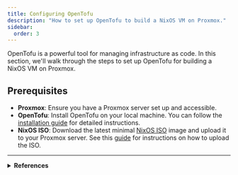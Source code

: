 ```yaml
---
title: Configuring OpenTofu
description: "How to set up OpenTofu to build a NixOS VM on Proxmox."
sidebar:
  order: 3
---
```


OpenTofu is a powerful tool for managing infrastructure as code. In this section, we'll walk through the steps to set up OpenTofu for building a NixOS VM on Proxmox.

## Prerequisites

- **Proxmox**: Ensure you have a Proxmox server set up and accessible.
- **OpenTofu**: Install OpenTofu on your local machine. You can follow the [installation guide](https://opentofu.org/docs/intro/install/) for detailed instructions.
- **NixOS ISO**: Download the latest minimal [NixOS ISO](https://nixos.org/download/) image and upload it to your Proxmox server. See this [guide](upload-iso-proxmox) for instructions on how to upload the ISO.

---

<details>
  <summary>
    <strong>References</strong>
  </summary>

  <ul>
    <li><a href="https://www.youtube.com/watch?v=sYVScdeixGs" target="_blank" rel="noopener noreferrer">Homelab 0x1 - Proxmox VM using Terraform and Nix</a></li>
  </ul>
</details>
